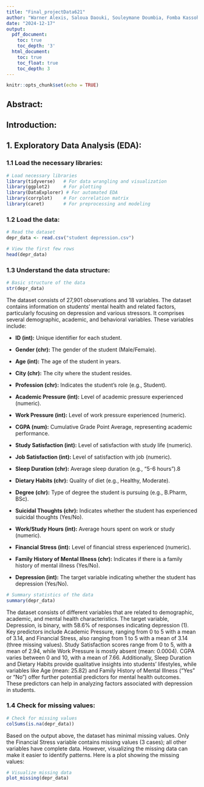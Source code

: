```yaml
---
title: "Final_projectData621"
author: "Warner Alexis, Saloua Daouki, Souleymane Doumbia, Fomba Kassoh, Lewris Mota Sanchez"
date: "2024-12-17"
output:
  pdf_document:
    toc: true
    toc_depth: '3'
  html_document:
    toc: true
    toc_float: true
    toc_depth: 3
---
```


```r
knitr::opts_chunk$set(echo = TRUE)
```

## Abstract:

## Introduction:

## 1. Exploratory Data Analysis (EDA):

### 1.1 Load the necessary libraries:

```r
# Load necessary libraries
library(tidyverse)   # For data wrangling and visualization
library(ggplot2)     # For plotting
library(DataExplorer) # For automated EDA
library(corrplot)    # For correlation matrix
library(caret)       # For preprocessing and modeling
```

### 1.2 Load the data:

```r
# Read the dataset
depr_data <- read.csv("student depression.csv")

# View the first few rows
head(depr_data)
```


### 1.3 Understand the data structure:


```r
# Basic structure of the data
str(depr_data)
```

The dataset consists of 27,901 observations and 18 variables. The dataset contains information on students' mental health and related factors, particularly focusing on depression and various stressors. It comprises several demographic, academic, and behavioral variables. These variables include:

- **ID (int):** Unique identifier for each student.

- **Gender (chr):** The gender of the student (Male/Female).

- **Age (int):** The age of the student in years.

- **City (chr):** The city where the student resides.

- **Profession (chr):** Indicates the student's role (e.g., Student).

- **Academic Pressure (int):** Level of academic pressure experienced (numeric).

- **Work Pressure (int):** Level of work pressure experienced (numeric).

- **CGPA (num):** Cumulative Grade Point Average, representing academic performance.

- **Study Satisfaction (int):** Level of satisfaction with study life (numeric).

- **Job Satisfaction (int):** Level of satisfaction with job (numeric).

- **Sleep Duration (chr):** Average sleep duration (e.g., "5-6 hours").8

- **Dietary Habits (chr):** Quality of diet (e.g., Healthy, Moderate).

- **Degree (chr):** Type of degree the student is pursuing (e.g., B.Pharm, BSc).

- **Suicidal Thoughts (chr):** Indicates whether the student has experienced suicidal thoughts (Yes/No).

- **Work/Study Hours (int):** Average hours spent on work or study (numeric).

- **Financial Stress (int):** Level of financial stress experienced (numeric).

- **Family History of Mental Illness (chr):** Indicates if there is a family history of mental illness (Yes/No).

- **Depression (int):** The target variable indicating whether the student has depression (Yes/No).

```r
# Summary statistics of the data
summary(depr_data)
```

The dataset consists of different variables that are related to demographic, academic, and mental health characteristics. The target variable, Depression, is binary, with 58.6% of responses indicating depression (1). Key predictors include Academic Pressure, ranging from 0 to 5 with a mean of 3.14, and Financial Stress, also ranging from 1 to 5 with a mean of 3.14 (three missing values). Study Satisfaction scores range from 0 to 5, with a mean of 2.94, while Work Pressure is mostly absent (mean: 0.0004). CGPA varies between 0 and 10, with a mean of 7.66. Additionally, Sleep Duration and Dietary Habits provide qualitative insights into students' lifestyles, while variables like Age (mean: 25.82) and Family History of Mental Illness ("Yes" or "No") offer further potential predictors for mental health outcomes. These predictors can help in analyzing factors associated with depression in students.

### 1.4 Check for missing values:

```r
# Check for missing values
colSums(is.na(depr_data))
```
Based on the output above, the dataset has minimal missing values. Only the Financial Stress variable contains missing values (3 cases); all other variables have complete data. However, visualizing the missing data can make it easier to identify patterns. Here is a plot showing the missing values:

```r
# Visualize missing data
plot_missing(depr_data)
```




